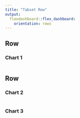 ```yaml
---
title: "Tabset Row"
output: 
  flexdashboard::flex_dashboard:
    orientation: rows
---
```


Row 
-------------------------------------
    
### Chart 1
    
```r
```
   
Row {.tabset .tabset-fade}
-------------------------------------
   
### Chart 2

```r
```   
 
### Chart 3
    
```r
```